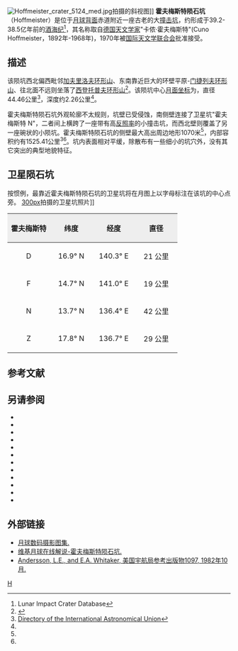 {{lunar crater data
 | image=AS16-122-19487.jpg|230px|
 | caption={{longitem|[[阿波罗16号|阿波罗16号]]距月表109公里的轨道上拍摄的霍夫梅斯特陨石坑照片(中下方)|style=padding: 5px 0; line-height: 1.3em;}}
 | latitude     = 15.04
 | N_or_S       = N
 | longitude    = 136.84
 | E_or_W       = E
 | diameter     = 44.46公里
 | depth        = 2.26公里
 | colong       = 224
 | eponym       = 卡侬·霍夫梅斯特
}}
[[File:Hoffmeister_crater_5124_med.jpg|thumb]]拍摄的斜视图]]
'''霍夫梅斯特陨石坑'''（Hoffmeister）是位于[[月球背面|月球背面]]赤道附近一座古老的大[[撞击坑|撞击坑]]，约形成于39.2-38.5亿年前的[[酒海纪|酒海纪]]<ref name=LICD>Lunar Impact Crater Database</ref>，其名称取自[[德国|德国]][[天文学家|天文学家]]"卡侬·霍夫梅斯特"(Cuno Hoffmeister，1892年-1968年)，1970年被[[国际天文学联合会|国际天文学联合会]]批准接受。

==描述==  
该陨坑西北偏西毗邻[[加夫里洛夫环形山|加夫里洛夫环形山]]、东南靠近巨大的环壁平原-[[门捷列夫环形山|门捷列夫环形山]]、往北面不远则坐落了[[西登托普夫环形山|西登托普夫环形山]]<ref>{{Cite web |url=http://planetarynames.wr.usgs.gov/images/Lunar/lac_66_lo.pdf |title=Crater Hoffmeister on the map LAC-66. |accessdate=2017-01-06 |archive-date=2013-02-20 |archive-url=https://web.archive.org/web/20130220180345/http://planetarynames.wr.usgs.gov/images/Lunar/lac_66_lo.pdf |dead-url=no }}</ref>。该陨坑中心[[月面坐标|月面坐标]]为{{Coord|15.04|N|136.84|E|globe:Moon|nogoogle=1|noosm=1}}，直径44.46公里<ref name="IAU">[http://planetarynames.wr.usgs.gov/Feature/2532 Directory of the International Astronomical Union]</ref>，深度约2.26公里<ref name="LICD"/>。

霍夫梅斯特陨石坑外观轮廓不太规则，坑壁已受侵蚀，南侧壁连接了卫星坑"霍夫梅斯特 N"，二者间上横跨了一座带有高[[反照率|反照率]]的小撞击坑，而西北壁则覆盖了另一座碗状的小陨坑。霍夫梅斯特陨石坑的侧壁最大高出周边地形1070米<ref name="LICD"/>，内部容积约有1525.41公里<sup>3</sup><ref name="LICD"/>。坑内表面相对平缓，除散布有一些细小的坑穴外，没有其它突出的典型地貌特征。

==卫星陨石坑==
按惯例，最靠近霍夫梅斯特陨石坑的卫星坑将在月图上以字母标注在该坑的中心点旁。
[[image:HoffmeisterCraterSAT.jpg|300px]]拍摄的卫星坑照片]]

{| class="wikitable"
!width="25%" style="background:#eeeeee;" |霍夫梅斯特
!width="25%" style="background:#eeeeee;" |纬度
!width="25%" style="background:#eeeeee;" |经度
!width="25%" style="background:#eeeeee;" |直径
|-
|align="center"|D
|align="center"|16.9° N
|align="center"|140.3° E
|align="center"|21 公里
|-
|align="center"|F
|align="center"|14.7° N
|align="center"|141.0° E
|align="center"|19 公里
|-
|align="center"|N
|align="center"|13.7° N
|align="center"|136.4° E
|align="center"|42 公里
|-
|align="center"|Z
|align="center"|17.8° N
|align="center"|136.7° E
|align="center"|29 公里
|}{{clear}}

==参考文献==
{{Reflist}}

==另请参阅==
{{refbegin}}
* {{cite book
  | last1 = Andersson
  | first1 = L. E.
  | last2 = Whitaker
  | first2 = E. A.
  | authorlink2 = Ewen Whitaker
  | date = 1982
  | title = [[NASA|NASA]] Catalogue of Lunar Nomenclature
  | publisher = NASA RP-1097
  | ref = harv
  }}
* {{cite web
  | last = Blue
  | first = Jennifer
  | date = July 25, 2007
  | title = Gazetteer of Planetary Nomenclature
  | publisher = [[United_States_Geological_Survey|USGS]]
  | url = http://planetarynames.wr.usgs.gov/
  | accessdate = 2007-08-05
  | ref = harv
  | archive-date = 2019-12-05
  | archive-url = https://web.archive.org/web/20191205162958/https://planetarynames.wr.usgs.gov/
  | dead-url = no
  }}
* {{cite book
  | last1 = Bussey
  | first1 = B.
  | authorlink1 = Ben Bussey
  | last2 = Spudis
  | first2 = P.
  | authorlink2 = Paul Spudis
  | date = 2004
  | title = The Clementine Atlas of the Moon
  | publisher = Cambridge University Press
  | location = New York
  | isbn = 978-0-521-81528-4
  | ref = harv
  }}
* {{cite book
  | last1 = Cocks
  | first1 = Elijah E.
  | last2 = Cocks
  | first2 = Josiah C.
  | date = 1995
  | title = Who's Who on the Moon: A Biographical Dictionary of Lunar Nomenclature
  | url = https://archive.org/details/isbn_9780936389271
  | publisher = Tudor Publishers
  | isbn = 978-0-936389-27-1
  | ref = harv
  }}
* {{cite web
  | last = McDowell
  | first = Jonathan
  | date = July 15, 2007
  | url = http://host.planet4589.org/astro/lunar/
  | title = Lunar Nomenclature
  | publisher = Jonathan's Space Report
  | accessdate = 2007-10-24
  | ref = harv
  | archive-date = 2019-06-21
  | archive-url = https://web.archive.org/web/20190621012337/http://host.planet4589.org/astro/lunar/
  | dead-url = no
  }}
* {{cite journal| last1 = Menzel| first1 = D. H.| last2 = Minnaert| first2 = M.| last3 = Levin| first3 = B.| last4 = Dollfus| first4 = A.| last5 = Bell| first5 = B.| title = Report on Lunar Nomenclature by the Working Group of Commission 17 of the IAU| doi = 10.1007/BF00171763| journal = Space Science Reviews| volume = 12| issue = 2| pages = 136–186| year = 1971| pmid = | pmc =| bibcode = 1971SSRv...12..136M| ref = harv}}
* {{cite book
  | first = Patrick
  | last = Moore
  | authorlink = Patrick Moore
  | date = 2001
  | title = On the Moon
  | url = https://archive.org/details/patrickmooreonmo00patr
  | publisher = Sterling Publishing Co
  | isbn = 978-0-304-35469-6
  | ref = harv
  }}
* {{cite book
  | first = Fred W.
  | last = Price
  | date = 1988
  | title = The Moon Observer's Handbook
  | publisher = Cambridge University Press
  | isbn = 978-0-521-33500-3
  | ref = harv
  }}
* {{cite book
  | last = Rükl
  | first = Antonín
  | authorlink = Antonín Rükl
  | date = 1990
  | title = Atlas of the Moon
  | publisher = Kalmbach Books
  | isbn = 978-0-913135-17-4
  | ref = harv
  }}
* {{cite book
  | last = Webb
  | first = Rev. T. W.
  | authorlink = Thomas William Webb
  | date = 1962
  | title = Celestial Objects for Common Telescopes
  | url = https://archive.org/details/celestialobjects00webb
  | edition = 6th revised
  | publisher = Dover
  | isbn = 978-0-486-20917-3
  | ref = harv
  }}
* {{cite book
  | first = Ewen A.
  | last = Whitaker
  | authorlink = Ewen Whitaker
  | date = 1999
  | title = Mapping and Naming the Moon
  | publisher = Cambridge University Press
  | isbn = 978-0-521-62248-6
  | ref = harv
  }}
* {{cite book
  | first = Peter T.
  | last = Wlasuk
  | date = 2000
  | title = Observing the Moon
  | publisher = Springer
  | isbn = 978-1-85233-193-1
  | ref = harv
 }}
{{refend}}

==外部链接==
* [http://www.lpi.usra.edu/resources/lunar_orbiter/bin/srch_nam.shtml?Hoffmeister%7C0 月球数码摄影图集.]
* [https://the-moon.wikispaces.com/Hoffmeister 维基月球在线解说-霍夫梅斯特陨石坑.]
* [http://planet4589.org/astro/lunar/RP-1097.pdf Andersson, L.E., and E.A. Whitaker, 美国宇航局参考出版物1097, 1982年10月.] {{Wayback|url=http://planet4589.org/astro/lunar/RP-1097.pdf |date=20141006125838 }}

[[Category:月球环形山|H]]
{{月球環形山 (G-K)}}